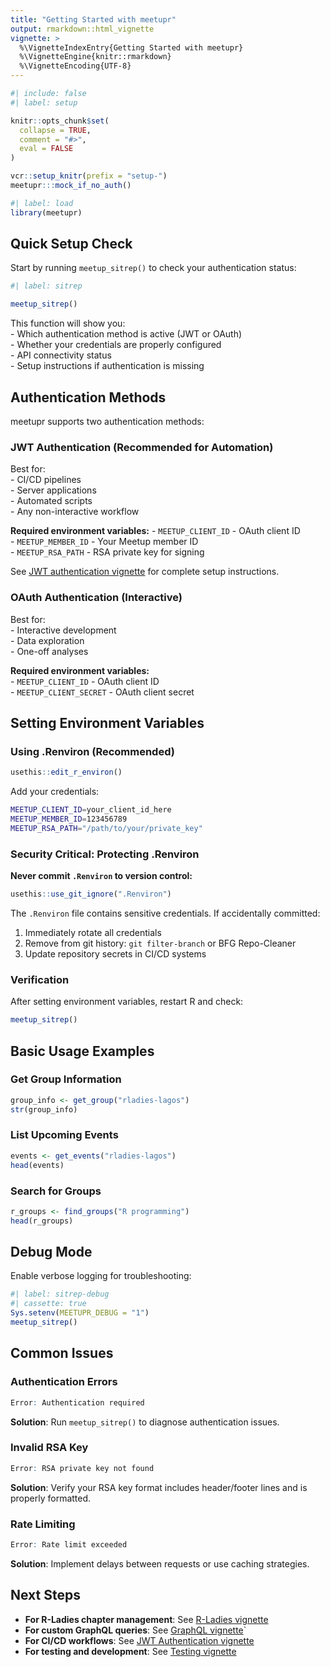 ```yaml
---
title: "Getting Started with meetupr"
output: rmarkdown::html_vignette
vignette: >
  %\VignetteIndexEntry{Getting Started with meetupr}
  %\VignetteEngine{knitr::rmarkdown}
  %\VignetteEncoding{UTF-8}
---
```


```r
#| include: false
#| label: setup

knitr::opts_chunk$set(
  collapse = TRUE,
  comment = "#>",
  eval = FALSE
)

vcr::setup_knitr(prefix = "setup-")
meetupr:::mock_if_no_auth()
```

```r
#| label: load
library(meetupr)
```

## Quick Setup Check

Start by running `meetup_sitrep()` to check your authentication status:

```r
#| label: sitrep

meetup_sitrep()
```

This function will show you:  
- Which authentication method is active (JWT or OAuth)  
- Whether your credentials are properly configured  
- API connectivity status  
- Setup instructions if authentication is missing  

## Authentication Methods

meetupr supports two authentication methods:

### JWT Authentication (Recommended for Automation)

Best for:  
- CI/CD pipelines  
- Server applications  
- Automated scripts  
- Any non-interactive workflow  

**Required environment variables:**
- `MEETUP_CLIENT_ID` - OAuth client ID  
- `MEETUP_MEMBER_ID` - Your Meetup member ID  
- `MEETUP_RSA_PATH` - RSA private key for signing  

See [JWT authentication vignette](jwt-auth.html) for complete setup instructions.

### OAuth Authentication (Interactive)

Best for:  
- Interactive development  
- Data exploration  
- One-off analyses  

**Required environment variables:**  
- `MEETUP_CLIENT_ID` - OAuth client ID    
- `MEETUP_CLIENT_SECRET` - OAuth client secret  

## Setting Environment Variables

### Using .Renviron (Recommended)

```r
usethis::edit_r_environ()
```

Add your credentials:

```bash
MEETUP_CLIENT_ID=your_client_id_here
MEETUP_MEMBER_ID=123456789
MEETUP_RSA_PATH="/path/to/your/private_key"
```

### Security Critical: Protecting .Renviron

**Never commit `.Renviron` to version control:**

```r
usethis::use_git_ignore(".Renviron")
```

The `.Renviron` file contains sensitive credentials. If accidentally committed:

1. Immediately rotate all credentials  
2. Remove from git history: `git filter-branch` or BFG Repo-Cleaner  
3. Update repository secrets in CI/CD systems  

### Verification

After setting environment variables, restart R and check:

```r
meetup_sitrep()
```

## Basic Usage Examples

### Get Group Information

```r
group_info <- get_group("rladies-lagos")
str(group_info)
```

### List Upcoming Events

```r
events <- get_events("rladies-lagos")
head(events)
```

### Search for Groups

```r
r_groups <- find_groups("R programming")
head(r_groups)
```

## Debug Mode

Enable verbose logging for troubleshooting:

```r
#| label: sitrep-debug
#| cassette: true
Sys.setenv(MEETUPR_DEBUG = "1")
meetup_sitrep()
```

## Common Issues

### Authentication Errors

```r
Error: Authentication required
```

**Solution**: Run `meetup_sitrep()` to diagnose authentication issues.

### Invalid RSA Key

```r
Error: RSA private key not found
```

**Solution**: Verify your RSA key format includes header/footer lines and is properly formatted.

### Rate Limiting

```r
Error: Rate limit exceeded
```

**Solution**: Implement delays between requests or use caching strategies.

## Next Steps

- **For R-Ladies chapter management**: See [R-Ladies vignette](rladies.html)  
- **For custom GraphQL queries**: See [GraphQL vignette](graphql.html)`
- **For CI/CD workflows**: See [JWT Authentication vignette](jwt-auth.html)
- **For testing and development**: See [Testing vignette](testing.html)

